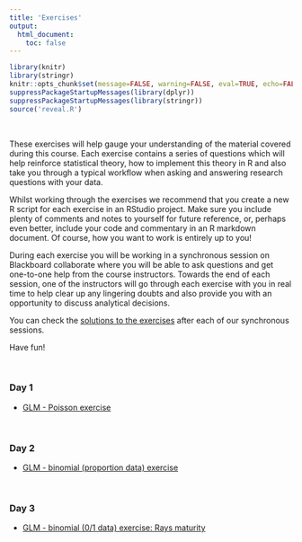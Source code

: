 ```yaml
---
title: 'Exercises'
output: 
  html_document:
    toc: false
---
```


```r
library(knitr)
library(stringr)
knitr::opts_chunk$set(message=FALSE, warning=FALSE, eval=TRUE, echo=FALSE)
suppressPackageStartupMessages(library(dplyr))
suppressPackageStartupMessages(library(stringr))
source('reveal.R')
```

\  


These exercises will help gauge your understanding of the material covered during this course. Each exercise contains a series of questions which will help reinforce statistical theory, how to implement this theory in R and also take you through a typical workflow when asking and answering research questions with your data. 

Whilst working through the exercises we recommend that you create a new R script for each exercise in an RStudio project. Make sure you include plenty of comments and notes to yourself for future reference, or, perhaps even better, include your code and commentary in an R markdown document. Of course, how you want to work is entirely up to you!

During each exercise you will be working in a synchronous session on Blackboard collaborate where you will be able to ask questions and get one-to-one help from the course instructors. Towards the end of each session, one of the instructors will go through each exercise with you in real time to help clear up any lingering doubts and also provide you with an opportunity to discuss analytical decisions.

You can check the [solutions to the exercises](exercise_solutions.html){target="_blank"} after each of our synchronous sessions. 

Have fun!

\  

### Day 1

 - [GLM - Poisson exercise](GLM_1_Poisson_exercise.html)

\  
 
### Day 2
 
 - [GLM - binomial (proportion data) exercise](GLM_2_BinomialProportions_exercise.html)
 
\  

### Day 3

 - [GLM - binomial (0/1 data) exercise: Rays maturity](GLM_3_Binomial_RayBin_exercise.html)
 
\  

